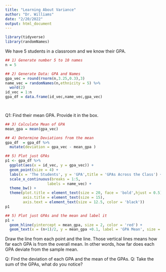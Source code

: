 ```yaml
---
title: "Learning About Variance"
author: "Dr. Williams"
date: "2/20/2022"
output: html_document
---
```






```r
library(tidyverse)
library(randomNames)
```


We have 5 students in a classroom and we know their GPA.



```r
## 1) Generate number 5 to 10 names
n = 5

## 2) Generate Data: GPA and Names
gpa_vec = round(rnorm(n,3.25,0.3),3)
name_vec = randomNames(n,ethnicity = 5) %>% 
  word(2) 
id_vec = 1:n
gpa_df = data.frame(id_vec,name_vec,gpa_vec)

  
```


Q1: Find their mean GPA. Provide it in the box.
```r
## 3) Calculate Mean of GPA
mean_gpa = mean(gpa_vec)

## 4) Determine Deviations from the mean
gpa_df  = gpa_df %>% 
  mutate(deviation = gpa_vec - mean_gpa )

```





```r
## 5) Plot just GPAs 
p1 <- gpa_df %>% 
  ggplot(aes(x = id_vec, y = gpa_vec)) +
  geom_point(size = 4) +
  labs(x = 'The Students', y = 'GPA',title = 'GPAs Across the Class') + 
  scale_x_continuous(breaks = 1:5,
                   labels = name_vec) +
  theme_bw() +
  theme(plot.title = element_text(size = 20, face = 'bold',hjust = 0.5),
        axis.title = element_text(size = 15),
        axis.text = element_text(size = 12.5, color = 'black'))
p1
```



```r
## 5) Plot just GPAs and the mean and label it
p1 +
  geom_hline(yintercept = mean_gpa, size = 2, color = 'red') +
  geom_text(x = (n+1)/2, y = mean_gpa +0.1, label = 'GPA Mean', size = 6, color = 'red')
```




Draw the line from each point and the line. Those vertical lines means how far each GPA is from the overall mean. In other words, how far does each GPA deviate from the sample mean.


Q: Find the deviation of each GPA and the mean of the GPAs.
Q: Take the sum of the GPAs, what do you notice?

```r

```

